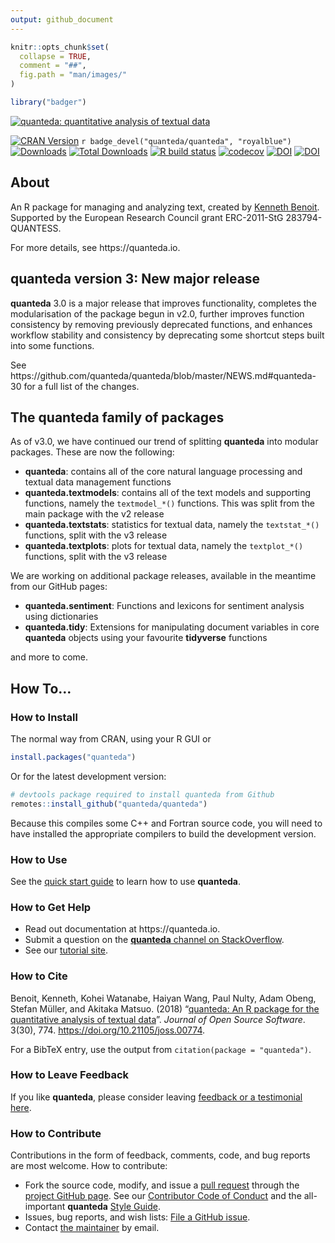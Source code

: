 ```yaml
---
output: github_document
---
```


```r
knitr::opts_chunk$set(
  collapse = TRUE,
  comment = "##",
  fig.path = "man/images/"
)
```
```r
library("badger")
```

[![quanteda: quantitative analysis of textual data](https://cdn.rawgit.com/quanteda/quanteda/master/images/quanteda_logo.svg)](http://quanteda.io)

<!-- badges: start -->
[![CRAN Version](https://www.r-pkg.org/badges/version/quanteda)](https://CRAN.R-project.org/package=quanteda)
`r badge_devel("quanteda/quanteda", "royalblue")`
[![Downloads](https://cranlogs.r-pkg.org/badges/quanteda)](https://CRAN.R-project.org/package=quanteda)
[![Total Downloads](https://cranlogs.r-pkg.org/badges/grand-total/quanteda?color=orange)](https://CRAN.R-project.org/package=quanteda)
[![R build status](https://github.com/quanteda/quanteda/workflows/R-CMD-check/badge.svg)](https://github.com/quanteda/quanteda/actions)
[![codecov](https://codecov.io/gh/quanteda/quanteda/branch/master/graph/badge.svg)](https://app.codecov.io/gh/quanteda/quanteda) [![DOI](https://zenodo.org/badge/5424649.svg)](https://zenodo.org/badge/latestdoi/5424649)
[![DOI](http://joss.theoj.org/papers/10.21105/joss.00774/status.svg)](https://doi.org/10.21105/joss.00774)
<!-- badges: end -->

## About

An R package for managing and analyzing text, created by [Kenneth Benoit](https://kenbenoit.net).
 Supported by the European Research Council grant ERC-2011-StG 283794-QUANTESS.

For more details, see https://quanteda.io.

## **quanteda** version 3: New major release

**quanteda** 3.0 is a major release that improves functionality, completes the modularisation of the package begun in v2.0, further improves function consistency by removing previously deprecated functions, and enhances workflow stability and consistency by deprecating some shortcut steps built into some functions.

See https://github.com/quanteda/quanteda/blob/master/NEWS.md#quanteda-30 for a full list of the changes.

## The **quanteda** family of packages

As of v3.0, we have continued our trend of splitting **quanteda** into modular packages.  These are now the following:

- **quanteda**: contains all of the core natural language processing and textual data management functions
- **quanteda.textmodels**: contains all of the text models and supporting functions, namely the `textmodel_*()` functions.  This was split from the main package with the v2 release
- **quanteda.textstats**: statistics for textual data, namely the `textstat_*()` functions, split with the v3 release
- **quanteda.textplots**: plots for textual data, namely the `textplot_*()` functions, split with the v3 release

We are working on additional package releases, available in the meantime from our GitHub pages:

- **quanteda.sentiment**: Functions and lexicons for sentiment analysis using dictionaries
- **quanteda.tidy**: Extensions for manipulating document variables in core **quanteda** objects using your favourite **tidyverse** functions

and more to come.

## How To...

### How to Install

The normal way from CRAN, using your R GUI or 
```r
install.packages("quanteda") 
```

Or for the latest development version:
```r
# devtools package required to install quanteda from Github 
remotes::install_github("quanteda/quanteda") 
```

Because this compiles some C++ and Fortran source code, you will need to have installed the appropriate compilers to build the development version.

### How to Use 

See the [quick start guide](https://quanteda.io/articles/pkgdown/quickstart.html) to learn how to use **quanteda**.

### How to Get Help

*  Read out documentation at https://quanteda.io.
*  Submit a question on the [**quanteda** channel on StackOverflow](https://stackoverflow.com/questions/tagged/quanteda).
*  See our [tutorial site](https://tutorials.quanteda.io/).

### How to Cite

Benoit, Kenneth, Kohei Watanabe, Haiyan Wang, Paul Nulty, Adam Obeng, Stefan Müller, and Akitaka Matsuo.  (2018) "[quanteda: An R package for the quantitative analysis of textual data](https://www.theoj.org/joss-papers/joss.00774/10.21105.joss.00774.pdf)".  _Journal of Open Source Software_.  3(30), 774. [https://doi.org/10.21105/joss.00774](https://doi.org/10.21105/joss.00774).

For a BibTeX entry, use the output from `citation(package = "quanteda")`.

### How to Leave Feedback

If you like **quanteda**, please consider leaving [feedback or a testimonial here](https://github.com/quanteda/quanteda/issues/461).

### How to Contribute

Contributions in the form of feedback, comments, code, and bug reports are most welcome.  How to contribute:

*  Fork the source code, modify, and issue a [pull request](https://help.github.com/articles/creating-a-pull-request-from-a-fork/) through the [project GitHub page](https://github.com/quanteda/quanteda).  See our [Contributor Code of Conduct](https://github.com/quanteda/quanteda/blob/master/CONDUCT.md) and the all-important **quanteda** [Style Guide](https://github.com/quanteda/quanteda/wiki/Style-guide).
*  Issues, bug reports, and wish lists: [File a GitHub issue](https://github.com/quanteda/quanteda/issues).
*  Contact [the maintainer](mailto:kbenoit@lse.ac.uk) by email.
